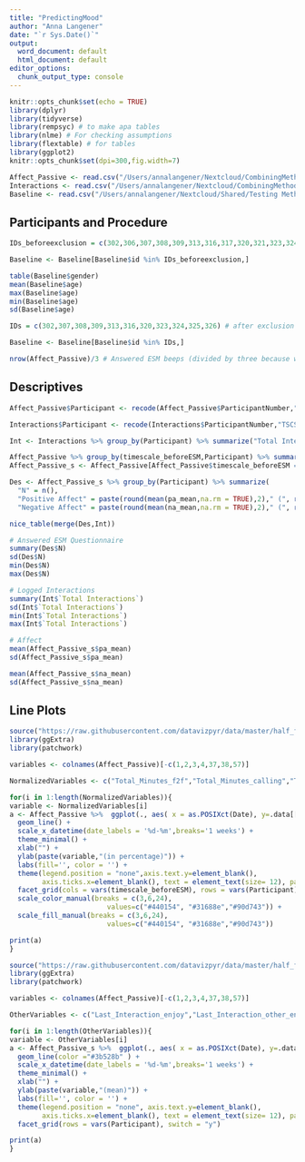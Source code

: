 ```yaml
---
title: "PredictingMood"
author: "Anna Langener"
date: "`r Sys.Date()`"
output:
  word_document: default
  html_document: default
editor_options: 
  chunk_output_type: console
---
```


```r
knitr::opts_chunk$set(echo = TRUE)
library(dplyr)
library(tidyverse)
library(rempsyc) # to make apa tables
library(nlme) # For checking assumptions
library(flextable) # for tables
library(ggplot2)
knitr::opts_chunk$set(dpi=300,fig.width=7)

Affect_Passive <- read.csv("/Users/annalangener/Nextcloud/CombiningMethodsMoodPrediction_Data/DatasetG_lag1.csv")
Interactions <- read.csv("/Users/annalangener/Nextcloud/CombiningMethodsMoodPrediction_Data/Interactions_ESM.csv")
Baseline <- read.csv("/Users/annalangener/Nextcloud/Shared/Testing Methods to Capture Social Context/Sample 2/Data/Baseline/Clean_Baseline.csv")
```

## Participants and Procedure
```r
IDs_beforeexclusion = c(302,306,307,308,309,313,316,317,320,321,323,324,325,326,329)

Baseline <- Baseline[Baseline$id %in% IDs_beforeexclusion,]

table(Baseline$gender)
mean(Baseline$age)
max(Baseline$age)
min(Baseline$age)
sd(Baseline$age)

IDs = c(302,307,308,309,313,316,320,323,324,325,326) # after exclusion

Baseline <- Baseline[Baseline$id %in% IDs,]

nrow(Affect_Passive)/3 # Answered ESM beeps (divided by three because we have three levels of aggregation)
```

## Descriptives
```r
Affect_Passive$Participant <- recode(Affect_Passive$ParticipantNumber,"TSCS2_2JV3YK" = 1,"TSCS2_3HJ9LJ" = 2, "TSCS2_4KUR2Z" = 3,"TSCS2_4NXMUS" = 4, "TSCS2_5MNS2N" = 5,"TSCS2_5W3RE9" = 6,"TSCS2_6B972L" = 7, "TSCS2_6BBRGP" = 8,"TSCS2_7NJKV7" = 9,"TSCS2_857ER8" = 10,"TSCS2_9C99HU" = 11)

Interactions$Participant <- recode(Interactions$ParticipantNumber,"TSCS2_2JV3YK" = 1,"TSCS2_3HJ9LJ" = 2, "TSCS2_4KUR2Z" = 3,"TSCS2_4NXMUS" = 4, "TSCS2_5MNS2N" = 5,"TSCS2_5W3RE9" = 6,"TSCS2_6B972L" = 7, "TSCS2_6BBRGP" = 8,"TSCS2_7NJKV7" = 9,"TSCS2_857ER8" = 10,"TSCS2_9C99HU" = 11)

Int <- Interactions %>% group_by(Participant) %>% summarize("Total Interactions" = n())

Affect_Passive %>% group_by(timescale_beforeESM,Participant) %>% summarize(n())
Affect_Passive_s <- Affect_Passive[Affect_Passive$timescale_beforeESM == 3,]

Des <- Affect_Passive_s %>% group_by(Participant) %>% summarize(
  "N" = n(),
  "Positive Affect" = paste(round(mean(pa_mean,na.rm = TRUE),2)," (", round(sd(pa_mean,na.rm = TRUE),2),")", sep = ""),
  "Negative Affect" = paste(round(mean(na_mean,na.rm = TRUE),2)," (", round(sd(na_mean,na.rm = TRUE),2),")", sep = ""))

nice_table(merge(Des,Int))

# Answered ESM Questionnaire
summary(Des$N)
sd(Des$N)
min(Des$N)
max(Des$N)

# Logged Interactions
summary(Int$`Total Interactions`)
sd(Int$`Total Interactions`)
min(Int$`Total Interactions`)
max(Int$`Total Interactions`)

# Affect
mean(Affect_Passive_s$pa_mean)
sd(Affect_Passive_s$pa_mean)

mean(Affect_Passive_s$na_mean)
sd(Affect_Passive_s$na_mean)
```

## Line Plots
```r
source("https://raw.githubusercontent.com/datavizpyr/data/master/half_flat_violinplot.R")
library(ggExtra)
library(patchwork)

variables <- colnames(Affect_Passive)[-c(1,2,3,4,37,38,57)]

NormalizedVariables <- c("Total_Minutes_f2f","Total_Minutes_calling","Total_Minutes_texting","Total_Minutes_striving_behavior","Total_Minutes_mundane_maintenance_behavior", "Total_Minutes_work_school_talk", "Total_Minutes_Negative_content","Total_Minutes_partner","Total_Minutes_friend", "Total_Minutes_family","Total_Minutes_fellowstud_colleague","Total_Minutes_flatmate", "Total_Minutes_Teacher_Superior","Total_Minutes_closeness" ,"Total_Minutes_discusspersonal",              "Total_Minutes_emotionalsupport" ,"Total_Minutes_practicalsupport","APP_USAGE_min",                              "COMMUNICATION_min","SOCIAL_min", "com.whatsapp_min","APPS_OPENED_number",                         "UNIQUE_STAYPOINTS_number","Cluster_HOME_min","TIME_STATIONARY_min","AVERAGE_DISTANCE_HOME_km","CALL_TOTAL_min", "CALL_incoming_min","CALL_outgoing_min","TOTAL_MACHASHES_number","UNIQUE_MACHASHES_number" ,"SCREEN_onLocked_number","SCREEN_onUnlocked_number"  )

for(i in 1:length(NormalizedVariables)){
variable <- NormalizedVariables[i]
a <- Affect_Passive %>%  ggplot(., aes( x = as.POSIXct(Date), y=.data[[variable]]/timescale_beforeESM/60, fill = as.factor(timescale_beforeESM), color = as.factor(timescale_beforeESM))) + 
  geom_line() +
  scale_x_datetime(date_labels = '%d-%m',breaks='1 weeks') +
  theme_minimal() +
  xlab("") + 
  ylab(paste(variable,"(in percentage)")) +
  labs(fill='', color = '') +
  theme(legend.position = "none",axis.text.y=element_blank(),
        axis.ticks.x=element_blank(), text = element_text(size= 12), panel.grid.major = element_blank(), panel.grid.minor = element_blank()) +
  facet_grid(cols = vars(timescale_beforeESM), rows = vars(Participant), switch = "y") +
  scale_color_manual(breaks = c(3,6,24),
                        values=c("#440154", "#31688e","#90d743")) +
  scale_fill_manual(breaks = c(3,6,24),
                        values=c("#440154", "#31688e","#90d743")) 

print(a)
}
```

```r
source("https://raw.githubusercontent.com/datavizpyr/data/master/half_flat_violinplot.R")
library(ggExtra)
library(patchwork)

variables <- colnames(Affect_Passive)[-c(1,2,3,4,37,38,57)]

OtherVariables <- c("Last_Interaction_enjoy","Last_Interaction_other_enjoy","Last_Interaction_meaningful","Last_Interaction_myself","Last_Interaction_costenergy","Last_Interaction_giveenergy","Last_Interaction_happy","Last_Interaction_time", "Last_Interaction_partner_closeness","Last_Interaction_partner_energygive","Last_Interaction_partner_energycost","Last_Interaction_partner_myself","Last_Interaction_partner_f2f_frequency","Last_Interaction_partner_call_frequency",    "Last_Interaction_partner_text_frequency","na_mean","pa_mean")

for(i in 1:length(OtherVariables)){
variable <- OtherVariables[i]
a <- Affect_Passive_s %>%  ggplot(., aes( x = as.POSIXct(Date), y=.data[[variable]])) + 
  geom_line(color ="#3b528b" ) +
  scale_x_datetime(date_labels = '%d-%m',breaks='1 weeks') +
  theme_minimal() +
  xlab("") + 
  ylab(paste(variable,"(mean)")) +
  labs(fill='', color = '') +
  theme(legend.position = "none", axis.text.y=element_blank(),
        axis.ticks.x=element_blank(), text = element_text(size= 12), panel.grid.major = element_blank(), panel.grid.minor = element_blank()) +
  facet_grid(rows = vars(Participant), switch = "y") 

print(a)
}
```